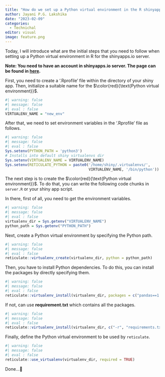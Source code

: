 ```yaml
---
title: "How do we set up a Python virtual environment in the R shinyapps.io server?"
author: Jayani P.G. Lakshika
date: "2023-02-09"
categories:
  - Technichal
editor: visual
image: feature.png
---
```


Today, I will introduce what are the initial steps that you need to follow when setting up a Python virtual environment in R for the shinyapps.io server.

**Note: You need to have an account in shinyapps.io server. The page can be found in [here](https://www.shinyapps.io/).**

First, you need to create a '.Rprofile' file within the directory of your shiny app. Then, initialize a suitable name for the $\color{red}{\text{Python virtual environment}}$.

```r
#| warning: false
#| message: false
#| eval : false
VIRTUALENV_NAME = "new_env"
```

After that, we need to set environment variables in the '.Rprofile' file as follows.

```r
#| warning: false
#| message: false
#| eval : false
Sys.setenv(PYTHON_PATH = 'python3')
# Installs into default shiny virtualenvs dir
Sys.setenv(VIRTUALENV_NAME = VIRTUALENV_NAME) 
Sys.setenv(RETICULATE_PYTHON = paste0('/home/shiny/.virtualenvs/', 
                                      VIRTUALENV_NAME, '/bin/python'))
```

The next step is to create the $\color{red}{\text{Python virtual environment}}$. To do that, you can write the following code chunks in `server.R` or your shiny app script.

In there, first of all, you need to get the environment variables.

```r
#| warning: false
#| message: false
#| eval : false
virtualenv_dir = Sys.getenv("VIRTUALENV_NAME")
python_path = Sys.getenv("PYTHON_PATH")
```

Next, create a Python virtual environment by specifying the Python path.

```r
#| warning: false
#| message: false
#| eval : false
reticulate::virtualenv_create(virtualenv_dir, python = python_path)
```

Then, you have to install Python dependencies. To do this, you can install the packages by directly specifying them.

```r
#| warning: false
#| message: false
#| eval : false
reticulate::virtualenv_install(virtualenv_dir, packages = c("pandas==1.3.5")) 
```

If not, can use **requirement.txt** which contains all the packages.

```r
#| warning: false
#| message: false
#| eval : false
reticulate::virtualenv_install(virtualenv_dir, c("-r", "requirements.txt"))
```

Finally, define the Python virtual environment to be used by `reticulate`.

```r
#| warning: false
#| message: false
#| eval : false
reticulate::use_virtualenv(virtualenv_dir, required = TRUE)
```

Done...👏
